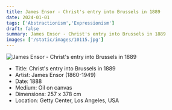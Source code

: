 ```yaml
---
title: James Ensor - Christ's entry into Brussels in 1889
date: 2024-01-01
tags: ['Abstractionism','Expressionism']
draft: false
summary: James Ensor - Christ's entry into Brussels in 1889
images: ['/static/images/10115.jpg']
---
```


![James Ensor - Christ's entry into Brussels in 1889](/static/images/10115.jpg)

* Title: Christ's entry into Brussels in 1889
* Artist: James Ensor (1860-1949)
* Date: 1888
* Medium: Oil on canvas
* Dimensions: 257 x 378 cm
* Location: Getty Center, Los Angeles, USA


